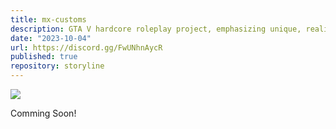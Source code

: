 ---
title: mx-customs
description: GTA V hardcore roleplay project, emphasizing unique, realistic storylines for maximum authenticity and immersion.
date: "2023-10-04"
url: https://discord.gg/FwUNhnAycR
published: true
repository: storyline
---


[![](https://i.imgur.com/Fn4QPRr.jpeg)](https://discord.gg/FwUNhnAycR)

Comming Soon!
